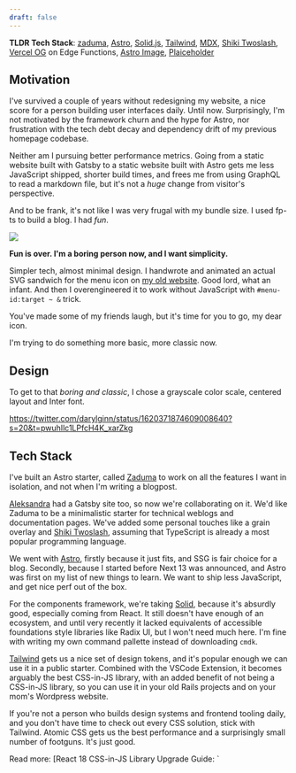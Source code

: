 ```yaml
---
draft: false
---
```


<div class="full-w-child">

**TLDR Tech Stack**: [zaduma], [Astro], [Solid.js][solid], [Tailwind], [MDX],
[Shiki Twoslash][shiki-twoslash], [Vercel OG][vercel-og] on Edge Functions,
[Astro Image][astro-image], [Plaiceholder]

</div>

[zaduma]: https://github.com/hasparus/zaduma
[astro]: https://astro.build/
[solid]: https://www.solidjs.com/
[tailwind]: https://tailwindcss.com/
[mdx]: https://mdxjs.com/
[shiki-twoslash]: https://TODOTODOTODO
[vercel-og]:
  https://vercel.com/docs/concepts/functions/edge-functions/og-image-generation
[astro-image]: https://docs.astro.build/en/guides/integrations-guide/image/
[plaiceholder]: https://plaiceholder.co/

## Motivation

I've survived a couple of years without redesigning my website, a nice score for
a person building user interfaces daily. Until now. Surprisingly, I'm not
motivated by the framework churn and the hype for Astro, nor frustration with
the tech debt decay and dependency drift of my previous homepage codebase.

Neither am I pursuing better performance metrics. Going from a static website
built with Gatsby to a static website built with Astro gets me less JavaScript
shipped, shorter build times, and frees me from using GraphQL to read a markdown
file, but it's not a _huge_ change from visitor's perspective.

And to be frank, it's not like I was very frugal with my bundle size. I used
fp-ts to build a blog. I&nbsp;had&nbsp;_fun_.

![](/content/2023-homepage-rebuild/bro-wtf-fp-ts.png)

**Fun is over. I'm a boring person now, and I want simplicity.**

Simpler tech, almost minimal design. I handwrote and animated an actual SVG
sandwich for the menu icon on
[my old website](https://old-hasparus.netlify.app/). Good lord, what an infant.
And then I overengineered it to work without JavaScript with
`#menu-id:target ~ &` trick.


<aside>
  You've made some of my friends laugh, but it's time for you to go, my dear
  icon.
  <Hamburger style="margin-top: 4px" />
</aside>

I'm trying to do something more basic, more classic now.

## Design

To get to that _boring and classic_, I chose a grayscale color scale, centered
layout and Inter font.

https://twitter.com/darylginn/status/1620371874609008640?s=20&t=pwuhIlc1LPfcH4K_xarZkg

## Tech Stack

I've built an Astro starter, called [Zaduma] to work on all the features I want
in isolation, and not when I'm writing a blogpost.

[Aleksandra] had a Gatsby site too, so now we're collaborating on it. We'd like
Zaduma to be a minimalistic starter for technical weblogs and documentation
pages. We've added some personal touches like a grain overlay and [Shiki
Twoslash][shiki-twoslash], assuming that TypeScript is already a most popular
programming language.

[aleksandra]: https://aleksandra.codes

We went with [Astro], firstly because it just fits, and SSG is fair choice for a
blog. Secondly, because I started before Next 13 was announced, and Astro was
first on my list of new things to learn. We want to ship less JavaScript, and
get nice perf out of the box.

For the components framework, we're taking [Solid], because it's absurdly good,
especially coming from React. It still doesn't have enough of an ecosystem, and
until very recently it lacked equivalents of accessible foundations style
libraries like Radix UI, but I won't need much here. I'm fine with writing my
own command pallette instead of downloading `cmdk`.

[Tailwind] gets us a nice set of design tokens, and it's popular enough we can
use it in a public starter. Combined with the VSCode Extension, it becomes
arguably the best CSS-in-JS library, with an added benefit of not being a
CSS-in-JS library, so you can use it in your old Rails projects and on your
mom's Wordpress website.

If you're not a person who builds design systems and frontend tooling daily, and
you don't have time to check out every CSS solution, stick with Tailwind.
Atomic&nbsp;CSS gets us the best performance and a surprisingly small number of
footguns. It's just good.

<aside>
Read more:
[React 18 CSS-in-JS Library Upgrade Guide: `<style>`](https://github.com/reactwg/react-18/discussions/110)
[@sebmarkbage on Atomic CSS](https://twitter.com/sebmarkbage/status/1529622371333709825)
</aside>

[Vercel OG][vercel-og] takes care of social card pictures. It was a bit of an
investment to set it up on Vercel Edge Functions with Astro, but I feel it will
pay off.

## Performance & Metrics

There are some perf improvements that could have been done on my old site, but
it's still all green.


<Lightbox client:visible class="hsp--measurements">

| Mobile with Gatsby                                                                     | Desktop with Gatsby                                                                    |
| -------------------------------------------------------------------------------------- | -------------------------------------------------------------------------------------- |
| <Image width={644} height={560} src="/content/2023-homepage-rebuild/old-mobile.png" /> | <Image width={644} height={560} src="/content/2023-homepage-rebuild/old-desktop.png"/> |

</Lightbox>

  /*  Uncomment when images are no longer clipped in Zaduma
 To be honest, this would be nice as a row/table with a lightbox
 Tailwind should probably look into MDX files too
  */
  return null;
};

With Astro Image and Plaiceholder, we top that.

**TODO: Screenshots!**
